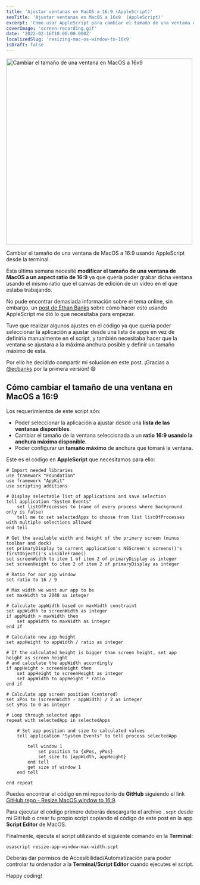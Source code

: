 ```yaml
---
title: 'Ajustar ventanas en MacOS a 16:9 (AppleScript)'
seoTitle: 'Ajustar ventanas en MacOS a 16x9  (AppleScript)'
excerpt: 'Cómo usar AppleScript para cambiar el tamaño de una ventana en MacOS a 16:9.'
coverImage: 'screen-recording.gif'
date: '2022-02-16T10:00:00.000Z'
localizedSlug: 'resizing-mac-os-window-to-16x9'
isDraft: false
---
```


<img src="screen-recording.gif" alt="Cambiar el tamaño de una ventana en MacOS a 16x9" width="500" />

Cambiar el tamaño de una ventana de MacOS a 16:9 usando AppleScript desde la terminal.

Esta última semana necesité **modificar el tamaño de una ventana de MacOS a un aspect ratio de 16:9** ya que quería poder grabar dicha ventana usando el mismo ratio que el canvas de edición de un vídeo en el que estaba trabajando.

No pude encontrar demasiada información sobre el tema online, sin embargo, un [post de Ethan Banks](https://ethancbanks.com/using-applescript-to-size-a-window-to-16x9-on-macos/) sobre cómo hacer esto usando AppleScript me dió lo que necesitaba para empezar.

Tuve que realizar algunos ajustes en el código ya que quería poder seleccionar la aplicación a ajustar desde una lista de apps en vez de definirla manualmente en el script, y también necesitaba hacer que la ventana se ajustara a la máxima anchura posible y definir un tamaño máximo de esta.

Por ello he decidido compartir mi solución en este post. ¡Gracias a [@ecbanks](https://twitter.com/ecbanks) por la primera versión! 😄

## Cómo cambiar el tamaño de una ventana en MacOS a 16:9

Los requerimientos de este script són:
* Poder seleccionar la aplicación a ajustar desde una **lista de las ventanas disponibles**.
* Cambiar el tamaño de la ventana seleccionada a un **ratio 16:9 usando la anchura máxima disponible**.
* Poder configurar un **tamaño máximo** de anchura que tomará la ventana.

Este es el código en **AppleScript** que necesitamos para ello:

```applescript
# Import needed libraries
use framework "Foundation"
use framework "AppKit"
use scripting additions

# Display selectable list of applications and save selection
tell application "System Events"
	set listOfProcesses to (name of every process where background only is false)
	tell me to set selectedApps to choose from list listOfProcesses with multiple selections allowed
end tell

# Get the available width and height of the primary screen (minus toolbar and dock)
set primaryDisplay to current application's NSScreen's screens()'s firstObject()'s visibleFrame()
set screenWidth to item 1 of item 2 of primaryDisplay as integer
set screenHeight to item 2 of item 2 of primaryDisplay as integer

# Ratio for our app window
set ratio to 16 / 9

# Max width we want our app to be
set maxWidth to 2048 as integer

# Calculate appWidth based on maxWidth constraint
set appWidth to screenWidth as integer
if appWidth > maxWidth then
	set appWidth to maxWidth as integer
end if

# Calculate new app height
set appHeight to appWidth / ratio as integer

# If the calculated height is bigger than screen height, set app height as screen height
# and calculate the appWidth accordingly
if appHeight > screenHeight then
	set appHeight to screenHeight as integer
	set appWidth to appHeight * ratio
end if

# Calculate app screen position (centered)
set xPos to (screenWidth - appWidth) / 2 as integer
set yPos to 0 as integer

# Loop through selected apps
repeat with selectedApp in selectedApps

	# Set app position and size to calculated values
	tell application "System Events" to tell process selectedApp

		tell window 1
			set position to {xPos, yPos}
			set size to {appWidth, appHeight}
		end tell
		get size of window 1
	end tell

end repeat
```

Puedes encontrar el código en mi repositorio de **GitHub** siguiendo el link [GitHub repo - Resize MacOS window to 16:9](https://github.com/marcelpallares/resize-window-macos).

Para ejecutar el código primero deberás descargarte el archivo `.scpt` desde mi GitHub o crear tu propio script copiando el código de este post en la app **Script Editor** de MacOS.

Finalmente, ejecuta el script utilizando el siguiente comando en la **Terminal**:

```shell
osascript resize-app-window-max-width.scpt
```

Deberás dar permisos de Accesibilidad/Automatización para poder controlar tu ordenador a la **Terminal/Script Editor** cuando ejecutes el script.

Happy coding!
